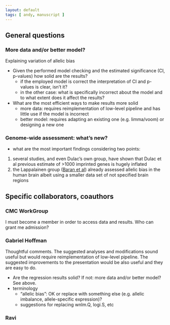 ```yaml
---
layout: default
tags: [ andy, manuscript ]
---
```


## General questions

### More data and/or better model?

Explaining variation of allelic bias

* Given the performed model checking and the estimated significance (CI, p-values) how solid are the results?
    * if the employed model is correct the interpretation of CI and p-values is clear, isn't it?
    * in the other case: what is specifically incorrect about the model and to what extent does it affect the results?
* What are the most efficient ways to make results more solid
    * more data: requires reimplementation of low-level pipeline and has little use if the model is incorrect
    * better model: requires adapting an existing one (e.g. limma/voom) or designing a new one

### Genome-wide assessment: what's new?

* what are the most important findings considering two points:
1. several studies, and even Dulac's own group, have shown that Dulac et al previous estimate of >1000 imprinted genes is hugely inflated
1. the Lappalainen group ([Baran et al][Baran et al]) already assessed allelic bias in the human brain albeit using a smaller data set of not specified brain regions


## Specific collaborators, coauthors

### CMC WorkGroup

I must become a member in order to access data and results.  Who can grant me admission?

### Gabriel Hoffman

Thoughtful comments.  The suggested analyses and modifications sound useful but would require reimplementation of low-level pipeline.  The suggested improvements to the presentation would be also useful and they are easy to do.

* Are the regression results solid?  If not: more data and/or better model?  See above.
* terminology
    * "allelic bias": OK or replace with something else (e.g. allelic imbalance, allele-specific expression)?
    * suggestions for replacing wnlm.Q, logi.S, etc

### Ravi

[Baran et al]: https://www.ncbi.nlm.nih.gov/pmc/articles/PMC4484390/
